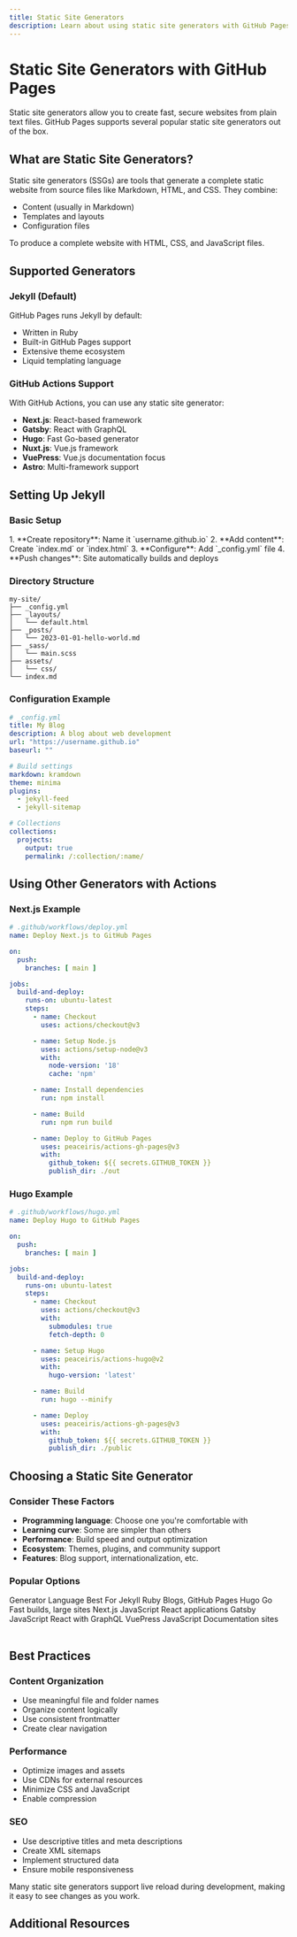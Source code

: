```yaml
---
title: Static Site Generators
description: Learn about using static site generators with GitHub Pages
---
```

# Static Site Generators with GitHub Pages

Static site generators allow you to create fast, secure websites from plain text files. GitHub Pages supports several popular static site generators out of the box.

## What are Static Site Generators?

Static site generators (SSGs) are tools that generate a complete static website from source files like Markdown, HTML, and CSS. They combine:
- Content (usually in Markdown)
- Templates and layouts
- Configuration files

To produce a complete website with HTML, CSS, and JavaScript files.

## Supported Generators

### Jekyll (Default)
GitHub Pages runs Jekyll by default:
- Written in Ruby
- Built-in GitHub Pages support
- Extensive theme ecosystem
- Liquid templating language

### GitHub Actions Support
With GitHub Actions, you can use any static site generator:
- **Next.js**: React-based framework
- **Gatsby**: React with GraphQL
- **Hugo**: Fast Go-based generator
- **Nuxt.js**: Vue.js framework
- **VuePress**: Vue.js documentation focus
- **Astro**: Multi-framework support

## Setting Up Jekyll

### Basic Setup
<Steps>
1. **Create repository**: Name it `username.github.io`
2. **Add content**: Create `index.md` or `index.html`
3. **Configure**: Add `_config.yml` file
4. **Push changes**: Site automatically builds and deploys
</Steps>

### Directory Structure
```
my-site/
├── _config.yml
├── _layouts/
│   └── default.html
├── _posts/
│   └── 2023-01-01-hello-world.md
├── _sass/
│   └── main.scss
├── assets/
│   └── css/
└── index.md
```

### Configuration Example
```yaml
# _config.yml
title: My Blog
description: A blog about web development
url: "https://username.github.io"
baseurl: ""

# Build settings
markdown: kramdown
theme: minima
plugins:
  - jekyll-feed
  - jekyll-sitemap

# Collections
collections:
  projects:
    output: true
    permalink: /:collection/:name/
```

## Using Other Generators with Actions

### Next.js Example
```yaml
# .github/workflows/deploy.yml
name: Deploy Next.js to GitHub Pages

on:
  push:
    branches: [ main ]

jobs:
  build-and-deploy:
    runs-on: ubuntu-latest
    steps:
      - name: Checkout
        uses: actions/checkout@v3

      - name: Setup Node.js
        uses: actions/setup-node@v3
        with:
          node-version: '18'
          cache: 'npm'

      - name: Install dependencies
        run: npm install

      - name: Build
        run: npm run build

      - name: Deploy to GitHub Pages
        uses: peaceiris/actions-gh-pages@v3
        with:
          github_token: ${{ secrets.GITHUB_TOKEN }}
          publish_dir: ./out
```

### Hugo Example
```yaml
# .github/workflows/hugo.yml
name: Deploy Hugo to GitHub Pages

on:
  push:
    branches: [ main ]

jobs:
  build-and-deploy:
    runs-on: ubuntu-latest
    steps:
      - name: Checkout
        uses: actions/checkout@v3
        with:
          submodules: true
          fetch-depth: 0

      - name: Setup Hugo
        uses: peaceiris/actions-hugo@v2
        with:
          hugo-version: 'latest'

      - name: Build
        run: hugo --minify

      - name: Deploy
        uses: peaceiris/actions-gh-pages@v3
        with:
          github_token: ${{ secrets.GITHUB_TOKEN }}
          publish_dir: ./public
```

## Choosing a Static Site Generator

### Consider These Factors
- **Programming language**: Choose one you're comfortable with
- **Learning curve**: Some are simpler than others
- **Performance**: Build speed and output optimization
- **Ecosystem**: Themes, plugins, and community support
- **Features**: Blog support, internationalization, etc.

### Popular Options
<Table>
  <TableHeader>
    <TableRow>
      <TableHead>Generator</TableHead>
      <TableHead>Language</TableHead>
      <TableHead>Best For</TableHead>
    </TableRow>
  </TableHeader>
  <TableBody>
    <TableRow>
      <TableCell>Jekyll</TableCell>
      <TableCell>Ruby</TableCell>
      <TableCell>Blogs, GitHub Pages</TableCell>
    </TableRow>
    <TableRow>
      <TableCell>Hugo</TableCell>
      <TableCell>Go</TableCell>
      <TableCell>Fast builds, large sites</TableCell>
    </TableRow>
    <TableRow>
      <TableCell>Next.js</TableCell>
      <TableCell>JavaScript</TableCell>
      <TableCell>React applications</TableCell>
    </TableRow>
    <TableRow>
      <TableCell>Gatsby</TableCell>
      <TableCell>JavaScript</TableCell>
      <TableCell>React with GraphQL</TableCell>
    </TableRow>
    <TableRow>
      <TableCell>VuePress</TableCell>
      <TableCell>JavaScript</TableCell>
      <TableCell>Documentation sites</TableCell>
    </TableRow>
  </TableBody>
</Table>

## Best Practices

### Content Organization
- Use meaningful file and folder names
- Organize content logically
- Use consistent frontmatter
- Create clear navigation

### Performance
- Optimize images and assets
- Use CDNs for external resources
- Minimize CSS and JavaScript
- Enable compression

### SEO
- Use descriptive titles and meta descriptions
- Create XML sitemaps
- Implement structured data
- Ensure mobile responsiveness

<Aside type="tip">
Many static site generators support live reload during development, making it easy to see changes as you work.
</Aside>

## Additional Resources

<CardGrid>
  <LinkCard 
    title="Jekyll Documentation" 
    href="https://jekyllrb.com/"
    description="Official Jekyll documentation" 
  />
  <LinkCard 
    title="GitHub Pages with Actions" 
    href="https://docs.github.com/en/pages/getting-started-with-github-pages/configuring-a-publishing-source-for-your-github-pages-site#publishing-with-a-custom-github-actions-workflow"
    description="Using custom workflows for GitHub Pages" 
  />
  <LinkCard 
    title="Static Site Generators List" 
    href="https://jamstack.org/generators/"
    description="Comprehensive list of static site generators" 
  />
</CardGrid>
